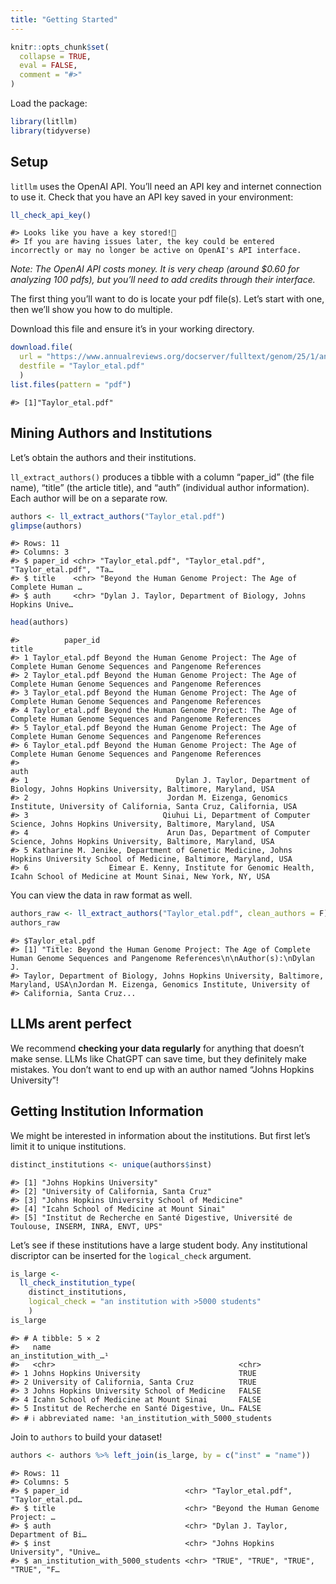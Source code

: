 ```yaml
---
title: "Getting Started"
---
```


```r
knitr::opts_chunk$set(
  collapse = TRUE,
  eval = FALSE,
  comment = "#>"
)
```

Load the package:

```r
library(litllm)
library(tidyverse)
```

## Setup

`litllm` uses the OpenAI API. You'll need an API key and internet connection to use it. Check that you have an API key saved in your environment:

```r
ll_check_api_key()
```

```
#> Looks like you have a key stored!🎉
#> If you are having issues later, the key could be entered incorrectly or may no longer be active on OpenAI's API interface.
```

_Note: The OpenAI API costs money. It is very cheap (around $0.60 for analyzing 100 pdfs), but you'll need to add credits through their interface._

The first thing you'll want to do is locate your pdf file(s). Let's start with one, then we'll show you how to do multiple.

Download this file and ensure it's in your working directory.

```r
download.file(
  url = "https://www.annualreviews.org/docserver/fulltext/genom/25/1/annurev-genom-021623-081639.pdf?expires=1731900753&id=id&accname=guest&checksum=AC39C6258EF7E19E7426CB44F2B37958",
  destfile = "Taylor_etal.pdf"
  )
list.files(pattern = "pdf")
```

```
#> [1]"Taylor_etal.pdf"
```

## Mining Authors and Institutions

Let's obtain the authors and their institutions.

`ll_extract_authors()` produces a tibble with a column "paper_id" (the file name), "title" (the article title), and "auth" (individual author information). Each author will be on a separate row.

```r
authors <- ll_extract_authors("Taylor_etal.pdf")
glimpse(authors)
```

```
#> Rows: 11
#> Columns: 3
#> $ paper_id <chr> "Taylor_etal.pdf", "Taylor_etal.pdf", "Taylor_etal.pdf", "Ta…
#> $ title    <chr> "Beyond the Human Genome Project: The Age of Complete Human …
#> $ auth     <chr> "Dylan J. Taylor, Department of Biology, Johns Hopkins Unive…
```

```r
head(authors)
```

```
#>          paper_id                                                                                                title
#> 1 Taylor_etal.pdf Beyond the Human Genome Project: The Age of Complete Human Genome Sequences and Pangenome References
#> 2 Taylor_etal.pdf Beyond the Human Genome Project: The Age of Complete Human Genome Sequences and Pangenome References
#> 3 Taylor_etal.pdf Beyond the Human Genome Project: The Age of Complete Human Genome Sequences and Pangenome References
#> 4 Taylor_etal.pdf Beyond the Human Genome Project: The Age of Complete Human Genome Sequences and Pangenome References
#> 5 Taylor_etal.pdf Beyond the Human Genome Project: The Age of Complete Human Genome Sequences and Pangenome References
#> 6 Taylor_etal.pdf Beyond the Human Genome Project: The Age of Complete Human Genome Sequences and Pangenome References
#>                                                                                                                         auth
#> 1                                 Dylan J. Taylor, Department of Biology, Johns Hopkins University, Baltimore, Maryland, USA
#> 2                               Jordan M. Eizenga, Genomics Institute, University of California, Santa Cruz, California, USA
#> 3                              Qiuhui Li, Department of Computer Science, Johns Hopkins University, Baltimore, Maryland, USA
#> 4                               Arun Das, Department of Computer Science, Johns Hopkins University, Baltimore, Maryland, USA
#> 5 Katharine M. Jenike, Department of Genetic Medicine, Johns Hopkins University School of Medicine, Baltimore, Maryland, USA
#> 6                  Eimear E. Kenny, Institute for Genomic Health, Icahn School of Medicine at Mount Sinai, New York, NY, USA
```

You can view the data in raw format as well.

```r
authors_raw <- ll_extract_authors("Taylor_etal.pdf", clean_authors = F)
authors_raw
```

```
#> $Taylor_etal.pdf
#> [1] "Title: Beyond the Human Genome Project: The Age of Complete Human Genome Sequences and Pangenome References\n\nAuthor(s):\nDylan J. 
#> Taylor, Department of Biology, Johns Hopkins University, Baltimore, Maryland, USA\nJordan M. Eizenga, Genomics Institute, University of 
#> California, Santa Cruz...
```

::: {.callout-tip}
## LLMs arent perfect

We recommend **checking your data regularly** for anything that doesn't make sense. LLMs like ChatGPT can save time, but they definitely make mistakes. You don't want to end up with an author named "Johns Hopkins University"!
:::

## Getting Institution Information

We might be interested in information about the institutions. But first let's limit it to unique institutions.

```r
distinct_institutions <- unique(authors$inst)
```

```
#> [1] "Johns Hopkins University"
#> [2] "University of California, Santa Cruz"
#> [3] "Johns Hopkins University School of Medicine"
#> [4] "Icahn School of Medicine at Mount Sinai"
#> [5] "Institut de Recherche en Santé Digestive, Université de Toulouse, INSERM, INRA, ENVT, UPS"
```

Let's see if these institutions have a large student body. Any institutional discriptor can be inserted for the `logical_check` argument.

```r
is_large <-
  ll_check_institution_type(
    distinct_institutions,
    logical_check = "an institution with >5000 students"
    )
is_large
```

```
#> # A tibble: 5 × 2
#>   name                                          an_institution_with_…¹
#>   <chr>                                         <chr>
#> 1 Johns Hopkins University                      TRUE
#> 2 University of California, Santa Cruz          TRUE
#> 3 Johns Hopkins University School of Medicine   FALSE
#> 4 Icahn School of Medicine at Mount Sinai       FALSE
#> 5 Institut de Recherche en Santé Digestive, Un… FALSE
#> # ℹ abbreviated name: ¹​an_institution_with_5000_students
```

Join to `authors` to build your dataset!

```r
authors <- authors %>% left_join(is_large, by = c("inst" = "name"))
```

```
#> Rows: 11
#> Columns: 5
#> $ paper_id                          <chr> "Taylor_etal.pdf", "Taylor_etal.pd…
#> $ title                             <chr> "Beyond the Human Genome Project: …
#> $ auth                              <chr> "Dylan J. Taylor, Department of Bi…
#> $ inst                              <chr> "Johns Hopkins University", "Unive…
#> $ an_institution_with_5000_students <chr> "TRUE", "TRUE", "TRUE", "TRUE", "F…
```
